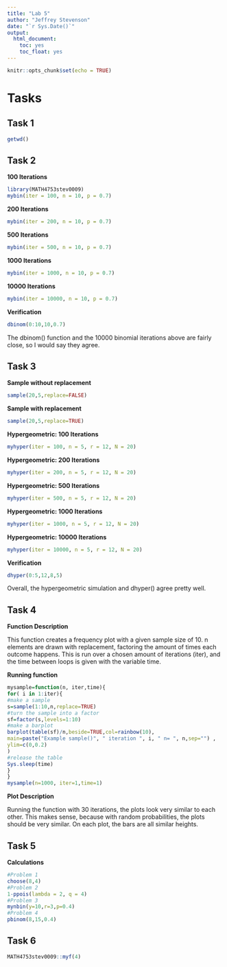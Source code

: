 ```yaml
---
title: "Lab 5"
author: "Jeffrey Stevenson"
date: "`r Sys.Date()`"
output: 
  html_document:
    toc: yes
    toc_float: yes
---
```


```r
knitr::opts_chunk$set(echo = TRUE)
```

# Tasks

## Task 1

```r
getwd()
```

## Task 2

**100 Iterations**

```r
library(MATH4753stev0009)
mybin(iter = 100, n = 10, p = 0.7)
```

**200 Iterations**

```r
mybin(iter = 200, n = 10, p = 0.7)
```

**500 Iterations**

```r
mybin(iter = 500, n = 10, p = 0.7)
```

**1000 Iterations**

```r
mybin(iter = 1000, n = 10, p = 0.7)
```

**10000 Iterations**

```r
mybin(iter = 10000, n = 10, p = 0.7)
```



**Verification**

```r
dbinom(0:10,10,0.7)
```
The dbinom() function and the 10000 binomial iterations above are fairly close, so I would say they agree.

## Task 3

**Sample without replacement**

```r
sample(20,5,replace=FALSE)
```

**Sample with replacement**

```r
sample(20,5,replace=TRUE)
```

**Hypergeometric: 100 Iterations**

```r
myhyper(iter = 100, n = 5, r = 12, N = 20)
```

**Hypergeometric: 200 Iterations**

```r
myhyper(iter = 200, n = 5, r = 12, N = 20)
```

**Hypergeometric: 500 Iterations**

```r
myhyper(iter = 500, n = 5, r = 12, N = 20)
```

**Hypergeometric: 1000 Iterations**

```r
myhyper(iter = 1000, n = 5, r = 12, N = 20)
```

**Hypergeometric: 10000 Iterations**

```r
myhyper(iter = 10000, n = 5, r = 12, N = 20)
```

**Verification**

```r
dhyper(0:5,12,8,5)
```

Overall, the hypergeometric simulation and dhyper() agree pretty well.

## Task 4

**Function Description**

This function creates a frequency plot with a given sample size of 10. n elements are drawn with replacement, factoring the amount of times each outcome happens. This is run over a chosen amount of iterations (iter), and the time between loops is given with the variable time.

**Running function**

```r
mysample=function(n, iter,time){
for( i in 1:iter){
#make a sample
s=sample(1:10,n,replace=TRUE)
#turn the sample into a factor
sf=factor(s,levels=1:10)
#make a barplot
barplot(table(sf)/n,beside=TRUE,col=rainbow(10), 
main=paste("Example sample()", " iteration ", i, " n= ", n,sep="") ,
ylim=c(0,0.2)
)
#release the table
Sys.sleep(time)
}
}
mysample(n=1000, iter=1,time=1)
```

**Plot Description**

Running the function with 30 iterations, the plots look very similar to each other. This makes sense, because with random probabilities, the plots should be very similar. On each plot, the bars are all similar heights.

## Task 5

**Calculations**

```r
#Problem 1
choose(8,4)
#Problem 2
1-ppois(lambda = 2, q = 4)
#Problem 3
mynbin(y=10,r=3,p=0.4)
#Problem 4
pbinom(8,15,0.4)
```

## Task 6

```r
MATH4753stev0009::myf(4)
```
 










